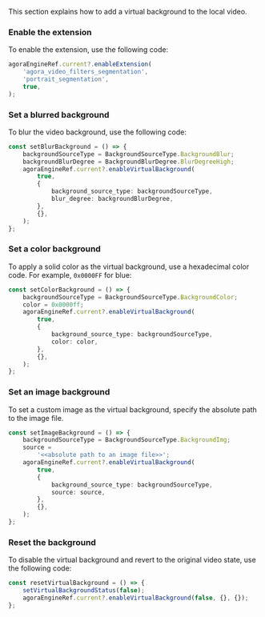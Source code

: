 <PlatformWrapper platform="react-native">

This section explains how to add a virtual background to the local video.

### Enable the extension

To enable the <Vg k="RTEE_VB"/> extension, use the following code:

```typescript
agoraEngineRef.current?.enableExtension(
    'agora_video_filters_segmentation',
    'portrait_segmentation',
    true,
);
```

### Set a blurred background

To blur the video background, use the following code:

```typescript
const setBlurBackground = () => {
    backgroundSourceType = BackgroundSourceType.BackgroundBlur;
    backgroundBlurDegree = BackgroundBlurDegree.BlurDegreeHigh;
    agoraEngineRef.current?.enableVirtualBackground(
        true,
        {
            background_source_type: backgroundSourceType,
            blur_degree: backgroundBlurDegree,
        },
        {},
    );
};
```

### Set a color background

To apply a solid color as the virtual background, use a hexadecimal color code. For example, `0x0000FF` for blue:

```typescript
const setColorBackground = () => {
    backgroundSourceType = BackgroundSourceType.BackgroundColor;
    color = 0x0000ff;
    agoraEngineRef.current?.enableVirtualBackground(
        true,
        {
            background_source_type: backgroundSourceType,
            color: color,
        },
        {},
    );
}; 
```

### Set an image background

To set a custom image as the virtual background, specify the absolute path to the image file.

```typescript
const setImageBackground = () => {
    backgroundSourceType = BackgroundSourceType.BackgroundImg;
    source =
        '<<absolute path to an image file>>';
    agoraEngineRef.current?.enableVirtualBackground(
        true,
        {
            background_source_type: backgroundSourceType,
            source: source,
        },
        {},
    );
};
```

### Reset the background

To disable the virtual background and revert to the original video state, use the following code:

```typescript
const resetVirtualBackground = () => {
    setVirtualBackgroundStatus(false);
    agoraEngineRef.current?.enableVirtualBackground(false, {}, {});
};
```

</PlatformWrapper>